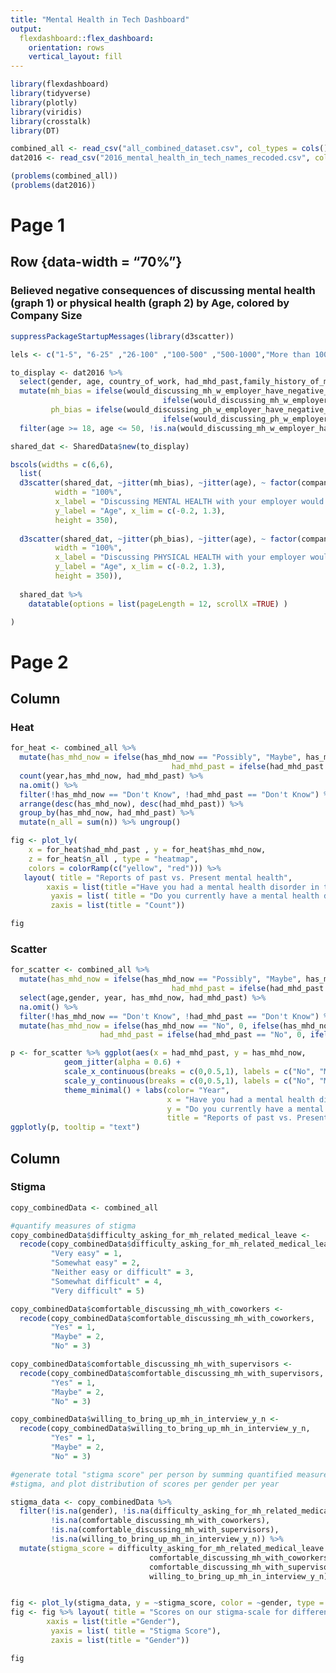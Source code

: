 ```yaml
---
title: "Mental Health in Tech Dashboard"
output: 
  flexdashboard::flex_dashboard:
    orientation: rows
    vertical_layout: fill
---
```


```r

library(flexdashboard)
library(tidyverse)
library(plotly)
library(viridis)
library(crosstalk)
library(DT)

combined_all <- read_csv("all_combined_dataset.csv", col_types = cols())
dat2016 <- read_csv("2016_mental_health_in_tech_names_recoded.csv", col_types = cols())

(problems(combined_all))
(problems(dat2016))

```

Page 1
==================================================

Row {data-width = "70%"}
-----------------------------------------------------------------------

### Believed negative consequences of discussing mental health (graph 1) or physical health (graph 2) by Age, colored by Company Size


```r
suppressPackageStartupMessages(library(d3scatter))

lels <- c("1-5", "6-25" ,"26-100" ,"100-500" ,"500-1000","More than 1000")

to_display <- dat2016 %>% 
  select(gender, age, country_of_work, had_mhd_past,family_history_of_mhd, employer_has_discussed_mh_formally, would_discussing_mh_w_employer_have_negative_effects, would_discussing_ph_w_employer_have_negative_effects, company_size) %>%
  mutate(mh_bias = ifelse(would_discussing_mh_w_employer_have_negative_effects == "No", 0,
                                  ifelse(would_discussing_mh_w_employer_have_negative_effects == "Maybe", 0.5, 1)),
         ph_bias = ifelse(would_discussing_ph_w_employer_have_negative_effects == "No", 0,
                                  ifelse(would_discussing_ph_w_employer_have_negative_effects == "Maybe", 0.5, 1))) %>%
  filter(age >= 18, age <= 50, !is.na(would_discussing_mh_w_employer_have_negative_effects), !is.na(company_size), !is.na(would_discussing_ph_w_employer_have_negative_effects)) 

shared_dat <- SharedData$new(to_display)

bscols(widths = c(6,6),
  list(
  d3scatter(shared_dat, ~jitter(mh_bias), ~jitter(age), ~ factor(company_size, levels = lels),  
          width = "100%",
          x_label = "Discussing MENTAL HEALTH with your employer would have negative consequences", 
          y_label = "Age", x_lim = c(-0.2, 1.3),
          height = 350),
  
  d3scatter(shared_dat, ~jitter(ph_bias), ~jitter(age), ~ factor(company_size, levels = lels),  
          width = "100%",
          x_label = "Discussing PHYSICAL HEALTH with your employer would negative consequenses", 
          y_label = "Age", x_lim = c(-0.2, 1.3),
          height = 350)),
  
  shared_dat %>% 
    datatable(options = list(pageLength = 12, scrollX =TRUE) )

)

```


Page 2 {data-orientation=columns}
===================================== 

Column {.tabset}
-----------------------------------------------------------------------
### Heat

```r
for_heat <- combined_all %>% 
  mutate(has_mhd_now = ifelse(has_mhd_now == "Possibly", "Maybe", has_mhd_now),
                                    had_mhd_past = ifelse(had_mhd_past == "Possibly", "Maybe",had_mhd_past)) %>% 
  count(year,has_mhd_now, had_mhd_past) %>% 
  na.omit() %>% 
  filter(!has_mhd_now == "Don't Know", !had_mhd_past == "Don't Know") %>%
  arrange(desc(has_mhd_now), desc(had_mhd_past)) %>%
  group_by(has_mhd_now, had_mhd_past) %>% 
  mutate(n_all = sum(n)) %>% ungroup()

fig <- plot_ly(
    x = for_heat$had_mhd_past , y = for_heat$has_mhd_now,
    z = for_heat$n_all , type = "heatmap",
    colors = colorRamp(c("yellow", "red"))) %>% 
   layout( title = "Reports of past vs. Present mental health",
        xaxis = list(title ="Have you had a mental health disorder in the past?"),
         yaxis = list( title = "Do you currently have a mental health disorder?"),
         zaxis = list(title = "Count"))

fig

```

### Scatter

```r

for_scatter <- combined_all %>% 
  mutate(has_mhd_now = ifelse(has_mhd_now == "Possibly", "Maybe", has_mhd_now),
                                    had_mhd_past = ifelse(had_mhd_past == "Possibly","Maybe",had_mhd_past)) %>% 
  select(age,gender, year, has_mhd_now, had_mhd_past) %>% 
  na.omit() %>% 
  filter(!has_mhd_now == "Don't Know", !had_mhd_past == "Don't Know") %>%
  mutate(has_mhd_now = ifelse(has_mhd_now == "No", 0, ifelse(has_mhd_now == "Yes", 1, 0.5)),
                    had_mhd_past = ifelse(had_mhd_past == "No", 0, ifelse(had_mhd_past == "Yes", 1, 0.5))) 

p <- for_scatter %>% ggplot(aes(x = had_mhd_past, y = has_mhd_now,                                         color = factor(year, levels = c("2016", "2018")), text = paste("Gender: ", gender, " Age:", age))) + 
            geom_jitter(alpha = 0.6) +
            scale_x_continuous(breaks = c(0,0.5,1), labels = c("No", "Maybe", "Yes"))+
            scale_y_continuous(breaks = c(0,0.5,1), labels = c("No", "Maybe", "Yes"))+
            theme_minimal() + labs(color= "Year",
                                   x = "Have you had a mental health disorder in the past?", 
                                   y = "Do you currently have a mental health disorder?",
                                   title = "Reports of past vs. Present mental health")
ggplotly(p, tooltip = "text")


```

Column 
--------------------------------------------
### Stigma

```r

copy_combinedData <- combined_all

#quantify measures of stigma
copy_combinedData$difficulty_asking_for_mh_related_medical_leave <-
  recode(copy_combinedData$difficulty_asking_for_mh_related_medical_leave,
         "Very easy" = 1,
         "Somewhat easy" = 2,
         "Neither easy or difficult" = 3,
         "Somewhat difficult" = 4,
         "Very difficult" = 5)

copy_combinedData$comfortable_discussing_mh_with_coworkers <-
  recode(copy_combinedData$comfortable_discussing_mh_with_coworkers,
         "Yes" = 1,
         "Maybe" = 2,
         "No" = 3)

copy_combinedData$comfortable_discussing_mh_with_supervisors <-
  recode(copy_combinedData$comfortable_discussing_mh_with_supervisors,
         "Yes" = 1,
         "Maybe" = 2,
         "No" = 3)

copy_combinedData$willing_to_bring_up_mh_in_interview_y_n <-
  recode(copy_combinedData$willing_to_bring_up_mh_in_interview_y_n,
         "Yes" = 1,
         "Maybe" = 2,
         "No" = 3)

#generate total "stigma score" per person by summing quantified measures of
#stigma, and plot distribution of scores per gender per year

stigma_data <- copy_combinedData %>%
  filter(!is.na(gender), !is.na(difficulty_asking_for_mh_related_medical_leave),
         !is.na(comfortable_discussing_mh_with_coworkers),
         !is.na(comfortable_discussing_mh_with_supervisors),
         !is.na(willing_to_bring_up_mh_in_interview_y_n)) %>%
  mutate(stigma_score = difficulty_asking_for_mh_related_medical_leave +
                               comfortable_discussing_mh_with_coworkers +
                               comfortable_discussing_mh_with_supervisors +
                               willing_to_bring_up_mh_in_interview_y_n)


fig <- plot_ly(stigma_data, y = ~stigma_score, color = ~gender, type = "box")
fig <- fig %>% layout( title = "Scores on our stigma-scale for different genders",
        xaxis = list(title ="Gender"),
         yaxis = list( title = "Stigma Score"),
         zaxis = list(title = "Gender"))

fig

```



